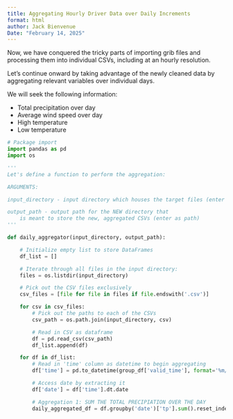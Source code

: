 ```yaml
---
title: Aggregating Hourly Driver Data over Daily Increments
format: html
author: Jack Bienvenue
Date: "February 14, 2025"
---
```


Now, we have conquered the tricky parts of importing grib files and processing them into individual CSVs, including at an hourly resolution.

Let's continue onward by taking advantage of the newly cleaned data by aggregating relevant variables over individual days.

We will seek the following information:

- Total precipitation over day
- Average wind speed over day
- High temperature
- Low temperature

``` python

# Package import
import pandas as pd
import os

''' 
Let's define a function to perform the aggregation:

ARGUMENTS:

input_directory - input directory which houses the target files (enter as relative path)

output_path - output path for the NEW directory that 
    is meant to store the new, aggregated CSVs (enter as path)
'''

def daily_aggregator(input_directory, output_path):

    # Initialize empty list to store DataFrames
    df_list = []

    # Iterate through all files in the input directory:
    files = os.listdir(input_directory)

    # Pick out the CSV files exclusively
    csv_files = [file for file in files if file.endswith('.csv')]

    for csv in csv_files:
        # Pick out the paths to each of the CSVs
        csv_path = os.path.join(input_directory, csv)

        # Read in CSV as dataframe
        df = pd.read_csv(csv_path)
        df_list.append(df)

    for df in df_list:
        # Read in 'time' column as datetime to begin aggregating
        df['time'] = pd.to_datetime(group_df['valid_time'], format='%m/%d/%Y %I:%M')

        # Access date by extracting it 
        df['date'] = df['time'].dt.date

        # Aggregation 1: SUM THE TOTAL PRECIPIATION OVER THE DAY
        daily_aggregated_df = df.groupby('date')['tp'].sum().reset_index()

```